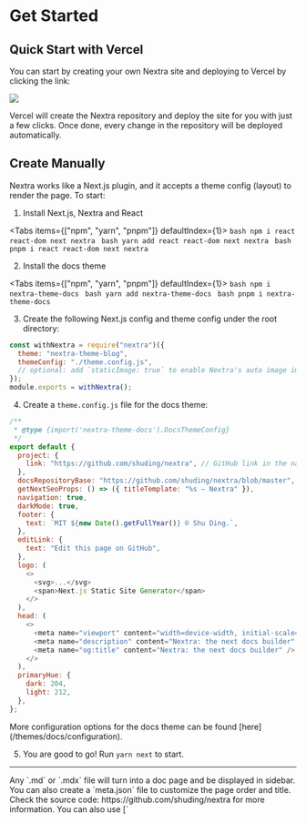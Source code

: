 # Get Started

## Quick Start with Vercel

You can start by creating your own Nextra site and deploying to Vercel by clicking the link:

[![](https://vercel.com/button)](https://vercel.com/new/clone?demo-description=Markdown%20powered%20docs%20site.%20Built%20with%20Next.js.&demo-image=https%3A%2F%2Fnextra.vercel.app%2Fdemo.png&demo-title=Documentation%20Starter%20Kit&demo-url=https%3A%2F%2Fnextra.vercel.app%2F&project-name=nextjs-docs&repository-name=nextjs-docs&s=https%3A%2F%2Fgithub.com%2Fshuding%2Fnextra&from=templates)

Vercel will create the Nextra repository and deploy the site for you with just a few clicks.
Once done, every change in the repository will be deployed automatically.

## Create Manually

Nextra works like a Next.js plugin, and it accepts a theme config (layout) to render the page. To start:

1. Install Next.js, Nextra and React


<Tabs items={["npm", "yarn", "pnpm"]} defaultIndex={1}>
  <Tab>```bash npm i react react-dom next nextra ```</Tab>
  <Tab>```bash yarn add react react-dom next nextra ```</Tab>
  <Tab>```bash pnpm i react react-dom next nextra ```</Tab>
</Tabs>

2. Install the docs theme

<Tabs items={["npm", "yarn", "pnpm"]} defaultIndex={1}>
  <Tab>```bash npm i nextra-theme-docs ```</Tab>
  <Tab>```bash yarn add nextra-theme-docs ```</Tab>
  <Tab>```bash pnpm i nextra-theme-docs ```</Tab>
</Tabs>

3. Create the following Next.js config and theme config under the root directory:

```js filename="next.config.js"
const withNextra = require("nextra")({
  theme: "nextra-theme-blog",
  themeConfig: "./theme.config.js",
  // optional: add `staticImage: true` to enable Nextra's auto image import
});
module.exports = withNextra();
```

4. Create a `theme.config.js` file for the docs theme:

```js filename="theme.config.js"
/**
 * @type {import('nextra-theme-docs').DocsThemeConfig}
 */
export default {
  project: {
    link: "https://github.com/shuding/nextra", // GitHub link in the navbar
  },
  docsRepositoryBase: "https://github.com/shuding/nextra/blob/master", // base URL for the docs repository
  getNextSeoProps: () => ({ titleTemplate: "%s – Nextra" }),
  navigation: true,
  darkMode: true,
  footer: {
    text: `MIT ${new Date().getFullYear()} © Shu Ding.`,
  },
  editLink: {
    text: "Edit this page on GitHub",
  },
  logo: (
    <>
      <svg>...</svg>
      <span>Next.js Static Site Generator</span>
    </>
  ),
  head: (
    <>
      <meta name="viewport" content="width=device-width, initial-scale=1.0" />
      <meta name="description" content="Nextra: the next docs builder" />
      <meta name="og:title" content="Nextra: the next docs builder" />
    </>
  ),
  primaryHue: {
    dark: 204,
    light: 212,
  },
};
```

<Callout>
  More configuration options for the docs theme can be found
  [here](/themes/docs/configuration).
</Callout>

5. You are good to go! Run `yarn next` to start.

---

<span id="sidebar-and-anchor-links" />
<Callout>
  Any `.md` or `.mdx` file will turn into a doc page and be displayed in
  sidebar. You can also create a `meta.json` file to customize the page order
  and title. <br /> Check the source code: https://github.com/shuding/nextra for
  more information.
</Callout>

<Callout>
You can also use [`<style jsx>`](https://nextjs.org/docs/basic-features/built-in-css-support#css-in-js) to style elements inside `theme.config.js`.
</Callout>
